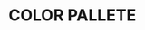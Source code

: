 
# COLOR PALLETE

<ColorPalette>
  <ColorItem
    title="Primary"
    subtitle="Blue"
    colors={{
      "primary-900": "#0d47a1",
      "primary-800": "#1565c0",
      "primary-700": "#1976d2",
      "primary-600": "#1e88e5",
      "primary-500": "#2196f3",
      "primary-400": "#42a5f5",
      "primary-300": "#64b5f6",
      "primary-200": "#90caf9",
      "primary-100": "#bbdefb",
    }}
  />
  <ColorItem
    title="Secondary"
    subtitle="Indigo"
    colors={{
      "secondary-900": "#1a237e",
      "secondary-800": "#283593",
      "secondary-700": "#303f9f",
      "secondary-600": "#3949ab",
      "secondary-500": "#3f51b5",
      "secondary-400": "#5c6bc0",
      "secondary-300": "#7986cb",
      "secondary-200": "#9fa8da",
      "secondary-100": "#c5cae9",
    }}
  />
  <ColorItem
    title="Tertiary"
    subtitle="Cyan"
    colors={{
      "tertiary-900": "#006064",
      "tertiary-800": "#00838f",
      "tertiary-700": "#0097a7",
      "tertiary-600": "#00acc1",
      "tertiary-500": "#00bcd4",
      "tertiary-400": "#26c6da",
      "tertiary-300": "#4dd0e1",
      "tertiary-200": "#80deea",
      "tertiary-100": "#b2ebf2",
    }}
  />
  <ColorItem
    title="Grey"
    colors={{
      "grey-900": "#212121",
      "grey-800": "#424242",
      "grey-700": "#616161",
      "grey-600": "#757575",
      "grey-500": "#9e9e9e",
      "grey-400": "#bdbdbd",
      "grey-300": "#e0e0e0",
      "grey-200": "#eeeeee",
      "grey-100": "#f5f5f5",
    }}
  />
  <ColorItem
    title="Success"
    subtitle="Green"
    colors={{
      "green-900": "#1b5e20",
      "green-800": "#2e7d32",
      "green-700": "#388e3c",
      "green-600": "#43a047",
      "green-500": "#4caf50",
      "green-400": "#66bb6a",
      "green-300": "#81c784",
      "green-200": "#a5d6a7",
      "green-100": "#c8e6c9",
    }}
  />
  <ColorItem
    title="Error"
    subtitle="Red"
    colors={{
      "red-900": "#b71c1c",
      "red-800": "#c62828",
      "red-700": "#d32f2f",
      "red-600": "#e53935",
      "red-500": "#f44336",
      "red-400": "#ef5350",
      "red-300": "#e57373",
      "red-200": "#ef9a9a",
      "red-100": "#ffcdd2",
    }}
  />
  <ColorItem
    title="Warning"
    subtitle="Yellow"
    colors={{
      "yellow-900": "#4d4500",
      "yellow-800": "#554c00",
      "yellow-700": "#8e7f00",
      "yellow-600": "#c6b200",
      "yellow-500": "#ffe500",
      "yellow-400": "#ffeb39",
      "yellow-300": "#fff171",
      "yellow-200": "#fff6aa",
      "yellow-100": "#fffce3",
    }}
  />
  <ColorItem
    title="White"
    subtitle="Text Dark"
    colors={{
      white: "#ffffff",
    }}
  />
  <ColorItem
    title="Text Cadet Primary"
    subtitle="Text Dark"
    colors={{
      "text-primary": "#0a2343",
    }}
  />
</ColorPalette>
